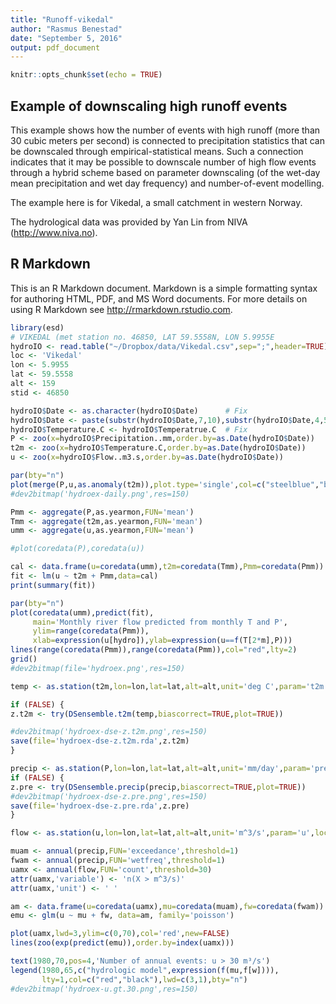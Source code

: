 ```yaml
---
title: "Runoff-vikedal"
author: "Rasmus Benestad"
date: "September 5, 2016"
output: pdf_document
---
```


```r
knitr::opts_chunk$set(echo = TRUE)
```

## Example of downscaling high runoff events

This example shows how the number of events with high runoff (more than 30 cubic meters per second) is connected to precipitation statistics that can be downscaled through empirical-statistical means. Such a connection indicates that it may be possible to downscale number of high flow events through a hybrid scheme based on parameter downscaling (of the wet-day mean precipitation and wet day frequency) and number-of-event modelling.  

The example here is for Vikedal, a small catchment in western Norway.

The hydrological data was provided by Yan Lin from NIVA (<http://www.niva.no>). 

## R Markdown

This is an R Markdown document. Markdown is a simple formatting syntax for authoring HTML, PDF, and MS Word documents. For more details on using R Markdown see <http://rmarkdown.rstudio.com>.


```r
library(esd)
# VIKEDAL (met station no. 46850, LAT 59.5558N, LON 5.9955E
hydroIO <- read.table("~/Dropbox/data/Vikedal.csv",sep=";",header=TRUE)
loc <- 'Vikedal'
lon <- 5.9955
lat <- 59.5558
alt <- 159
stid <- 46850

hydroIO$Date <- as.character(hydroIO$Date)      # Fix
hydroIO$Date <- paste(substr(hydroIO$Date,7,10),substr(hydroIO$Date,4,5),substr(hydroIO$Date,1,2),sep='-')
hydroIO$Temperature.C <- hydroIO$Temperatrue.C  # Fix
P <- zoo(x=hydroIO$Precipitation..mm,order.by=as.Date(hydroIO$Date))
t2m <- zoo(x=hydroIO$Temperature.C,order.by=as.Date(hydroIO$Date))
u <- zoo(x=hydroIO$Flow..m3.s,order.by=as.Date(hydroIO$Date))
```



```r
par(bty="n")
plot(merge(P,u,as.anomaly(t2m)),plot.type='single',col=c("steelblue","black","red"),lwd=c(3,1,2),new=FALSE)
#dev2bitmap('hydroex-daily.png',res=150)

Pmm <- aggregate(P,as.yearmon,FUN='mean')
Tmm <- aggregate(t2m,as.yearmon,FUN='mean')
umm <- aggregate(u,as.yearmon,FUN='mean')

#plot(coredata(P),coredata(u))

cal <- data.frame(u=coredata(umm),t2m=coredata(Tmm),Pmm=coredata(Pmm))
fit <- lm(u ~ t2m + Pmm,data=cal)
print(summary(fit))

par(bty="n")
plot(coredata(umm),predict(fit),
     main='Monthly river flow predicted from monthly T and P',
     ylim=range(coredata(Pmm)),
     xlab=expression(u[hydro]),ylab=expression(u==f(T[2*m],P)))
lines(range(coredata(Pmm)),range(coredata(Pmm)),col="red",lty=2)
grid()
#dev2bitmap(file='hydroex.png',res=150)

temp <- as.station(t2m,lon=lon,lat=lat,alt=alt,unit='deg C',param='t2m',loc=loc,stid=stid)

if (FALSE) {
z.t2m <- try(DSensemble.t2m(temp,biascorrect=TRUE,plot=TRUE))

#dev2bitmap('hydroex-dse-z.t2m.png',res=150)
save(file='hydroex-dse-z.t2m.rda',z.t2m)
}

precip <- as.station(P,lon=lon,lat=lat,alt=alt,unit='mm/day',param='precip',loc=loc,stid=stid)
if (FALSE) {
z.pre <- try(DSensemble.precip(precip,biascorrect=TRUE,plot=TRUE))
#dev2bitmap('hydroex-dse-z.pre.png',res=150)
save(file='hydroex-dse-z.pre.rda',z.pre)
}

flow <- as.station(u,lon=lon,lat=lat,alt=alt,unit='m^3/s',param='u',loc=loc,stid=stid)

muam <- annual(precip,FUN='exceedance',threshold=1)
fwam <- annual(precip,FUN='wetfreq',threshold=1)
uamx <- annual(flow,FUN='count',threshold=30)
attr(uamx,'variable') <- 'n(X > m^3/s)'
attr(uamx,'unit') <- ' '

am <- data.frame(u=coredata(uamx),mu=coredata(muam),fw=coredata(fwam))
emu <- glm(u ~ mu + fw, data=am, family='poisson')

plot(uamx,lwd=3,ylim=c(0,70),col='red',new=FALSE)
lines(zoo(exp(predict(emu)),order.by=index(uamx)))

text(1980,70,pos=4,'Number of annual events: u > 30 m³/s')
legend(1980,65,c("hydrologic model",expression(f(mu,f[w]))),
       lty=1,col=c("red","black"),lwd=c(3,1),bty="n")
#dev2bitmap('hydroex-u.gt.30.png',res=150)
```

